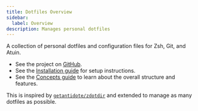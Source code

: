 ```yaml
---
title: Dotfiles Overview
sidebar:
  label: Overview
description: Manages personal dotfiles
---
```

A collection of personal dotfiles and configuration files for Zsh, Git, and Atuin.

- See the project on [GitHub](https://github.com/dfinster/dotfiles).
- See the [Installation guide](/dotfiles/installation) for setup instructions.
- See the [Concepts guide](/dotfiles/concepts) to learn about the overall structure and features.

This is inspired by [`getantidote/zdotdir`](https://github.com/getantidote/zdotdir) and extended to manage as many dotfiles as possible.
